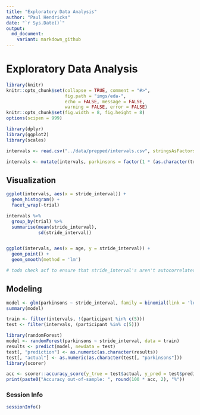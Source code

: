 ```yaml
---
title: "Exploratory Data Analysis"
author: "Paul Hendricks"
date: "`r Sys.Date()`"
output:
  md_document:
    variant: markdown_github
---
```


# Exploratory Data Analysis

```r
library(knitr)
knitr::opts_chunk$set(collapse = TRUE, comment = "#>", 
                      fig.path = "imgs/eda-", 
                      echo = FALSE, message = FALSE, 
                      warning = FALSE, error = FALSE)
knitr::opts_chunk$set(fig.width = 8, fig.height = 8)
options(scipen = 999)
```

```r
library(dplyr)
library(ggplot2)
library(scales)
```

```r
intervals <- read.csv("../data/prepped/intervals.csv", stringsAsFactors = FALSE)
```

```r
intervals <- mutate(intervals, parkinsons = factor(1 * (as.character(trial) == "pd")))
```

## Visualization

```r
ggplot(intervals, aes(x = stride_interval)) + 
  geom_histogram() + 
  facet_wrap(~trial)

intervals %>% 
  group_by(trial) %>% 
  summarise(mean(stride_interval), 
            sd(stride_interval))


ggplot(intervals, aes(x = age, y = stride_interval)) + 
  geom_point() + 
  geom_smooth(method = 'lm')

# todo check acf to ensure that stride_interval's aren't autocorrelated
```


## Modeling

```r
model <- glm(parkinsons ~ stride_interval, family = binomial(link = 'logit'), data = intervals)
summary(model)
```

```r
train <- filter(intervals, !(participant %in% c(5)))
test <- filter(intervals, (participant %in% c(5)))

library(randomForest)
model <- randomForest(parkinsons ~ stride_interval, data = train)
results <- predict(model, newdata = test)
test[, "prediction"] <- as.numeric(as.character(results))
test[, "actual"] <- as.numeric(as.character(test[, "parkinsons"]))
library(scorer)

acc <- scorer::accuracy_score(y_true = test$actual, y_pred = test$prediction)
print(paste0("Accuracy out-of-sample: ", round(100 * acc, 2), "%"))
```


### Session Info

```r
sessionInfo()
```
